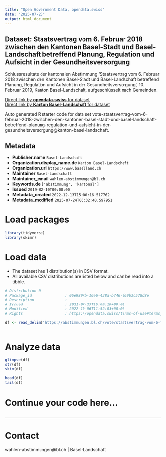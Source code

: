 ```yaml
---
title: "Open Government Data, opendata.swiss"
date: "2025-07-25"
output: html_document
---
```


## Dataset: Staatsvertrag vom 6. Februar 2018 zwischen den Kantonen Basel-Stadt und Basel-Landschaft betreffend Planung, Regulation und Aufsicht in der Gesundheitsversorgung

Schlussresultate der kantonalen Abstimmung 'Staatsvertrag vom 6. Februar 2018 zwischen den Kantonen Basel-Stadt und Basel-Landschaft betreffend Planung, Regulation und Aufsicht in der Gesundheitsversorgung', 10. Februar 2019, Kanton Basel-Landschaft, aufgeschlüsselt nach Gemeinden.

[Direct link by **opendata.swiss** for dataset](https://opendata.swiss/de/dataset/staatsvertrag-vom-6-februar-2018-zwischen-den-kantonen-basel-stadt-und-basel-landschaft-betreff)<br>
[Direct link by **Kanton Basel-Landschaft** for dataset](https://abstimmungen.bl.ch/vote/staatsvertrag-vom-6-februar-2018-zwischen-den-kantonen-basel-stadt-und-basel-landschaft-betreffend-planung-regulation-und-aufsicht-in-der-gesundheitsversorgung/data)

Auto generated R starter code for data set vote-staatsvertrag-vom-6-februar-2018-zwischen-den-kantonen-basel-stadt-und-basel-landschaft-betreffend-planung-regulation-und-aufsicht-in-der-gesundheitsversorgung@kanton-basel-landschaft.

## Metadata

- **Publisher.name** `Basel-Landschaft`
- **Organization.display_name.de** `Kanton Basel-Landschaft`
- **Organization.url** `https://www.baselland.ch`
- **Maintainer** `Basel-Landschaft`
- **Maintainer_email** `wahlen-abstimmungen@bl.ch`
- **Keywords.de** `['abstimmung', 'kantonal']`
- **Issued** `2019-02-10T00:00:00`
- **Metadata_created** `2022-12-13T15:00:16.517762`
- **Metadata_modified** `2025-07-24T03:32:40.597951`


# Load packages

```r

library(tidyverse)
library(skimr)

```

# Load data

-   The dataset has 1 distribution(s) in CSV format.
-   All available CSV distributions are listed below and can be read into a tibble.

```r

# Distribution 0
# Package_id               : 06e9897b-16e6-438a-b746-f69b3c578d8e
# Description              : 
# Issued                   : 2021-07-23T15:09:19+00:00
# Modified                 : 2022-10-06T11:52:03+00:00
# Rights                   : https://opendata.swiss/terms-of-use#terms_by

df <- read_delim('https://abstimmungen.bl.ch/vote/staatsvertrag-vom-6-februar-2018-zwischen-den-kantonen-basel-stadt-und-basel-landschaft-betreffend-planung-regulation-und-aufsicht-in-der-gesundheitsversorgung/data-csv')



```

# Analyze data

```r

glimpse(df)
str(df)
skim(df)

head(df)
tail(df)

```

# Continue your code here...

```r

```

------------------------------------------------------------------------

# Contact

wahlen-abstimmungen@bl.ch | Basel-Landschaft
